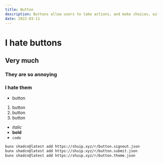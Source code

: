 ```yaml
---
title: Button
description: Buttons allow users to take actions, and make choices, with a single tap. They are typically placed throughout your UI, in places like dialogs, forms, cards, and toolbars.
date: 2022-03-11
---
```


# I hate buttons

## Very much

### They are so annoying

### I hate them

- button

1. button
2. button
3. button

- _italic_
- **bold**
- `code`

```bash
bunx shadcn@latest add https://shuip.xyz/r/button.signout.json
bunx shadcn@latest add https://shuip.xyz/r/button.submit.json
bunx shadcn@latest add https://shuip.xyz/r/button.theme.json
```
